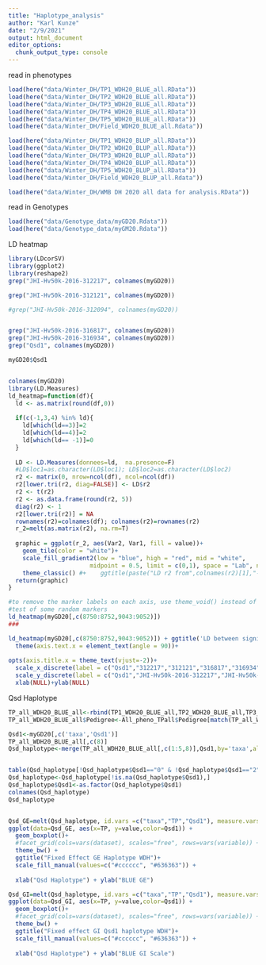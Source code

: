 ```yaml
---
title: "Haplotype_analysis"
author: "Karl Kunze"
date: "2/9/2021"
output: html_document
editor_options: 
  chunk_output_type: console
---
```

read in phenotypes
```r
load(here("data/Winter_DH/TP1_WDH20_BLUE_all.RData"))
load(here("data/Winter_DH/TP2_WDH20_BLUE_all.RData"))
load(here("data/Winter_DH/TP3_WDH20_BLUE_all.RData"))
load(here("data/Winter_DH/TP4_WDH20_BLUE_all.RData"))
load(here("data/Winter_DH/TP5_WDH20_BLUE_all.RData"))
load(here("data/Winter_DH/Field_WDH20_BLUE_all.Rdata"))

load(here("data/Winter_DH/TP1_WDH20_BLUP_all.RData"))
load(here("data/Winter_DH/TP2_WDH20_BLUP_all.RData"))
load(here("data/Winter_DH/TP3_WDH20_BLUP_all.RData"))
load(here("data/Winter_DH/TP4_WDH20_BLUP_all.RData"))
load(here("data/Winter_DH/TP5_WDH20_BLUP_all.RData"))
load(here("data/Winter_DH/Field_WDH20_BLUP_all.Rdata"))

load(here("data/Winter_DH/WMB DH 2020 all data for analysis.RData"))


```
read in Genotypes
```r
load(here("data/Genotype_data/myGD20.Rdata"))
load(here("data/Genotype_data/myGM20.Rdata"))


```

LD heatmap
```r

library(LDcorSV)
library(ggplot2)
library(reshape2)
grep("JHI-Hv50k-2016-312217", colnames(myGD20))

grep("JHI-Hv50k-2016-312121", colnames(myGD20))

#grep("JHI-Hv50k-2016-312094", colnames(myGD20))


grep("JHI-Hv50k-2016-316817", colnames(myGD20))
grep("JHI-Hv50k-2016-316934", colnames(myGD20))
grep("Qsd1", colnames(myGD20))

myGD20$Qsd1


colnames(myGD20)
library(LD.Measures)
ld_heatmap=function(df){
  ld <- as.matrix(round(df,0))
  
  if(c(-1,3,4) %in% ld){
    ld[which(ld==3)]=2
    ld[which(ld==4)]=2
    ld[which(ld== -1)]=0
  }
  
  LD <- LD.Measures(donnees=ld,  na.presence=F)
  #LD$loc1=as.character(LD$loc1); LD$loc2=as.character(LD$loc2)
  r2 <- matrix(0, nrow=ncol(df), ncol=ncol(df))
  r2[lower.tri(r2, diag=FALSE)] <- LD$r2
  r2 <- t(r2)
  r2 <- as.data.frame(round(r2, 5))
  diag(r2) <- 1
  r2[lower.tri(r2)] = NA
  rownames(r2)=colnames(df); colnames(r2)=rownames(r2)
  r_2=melt(as.matrix(r2), na.rm=T)
  
  graphic = ggplot(r_2, aes(Var2, Var1, fill = value))+
    geom_tile(color = "white")+
    scale_fill_gradient2(low = "blue", high = "red", mid = "white", 
                       midpoint = 0.5, limit = c(0,1), space = "Lab", name="r2") +
    theme_classic() #+    ggtitle(paste("LD r2 from",colnames(r2)[1],"-", colnames(r2)[length(colnames(r2))], sep=" " ))
  return(graphic)
}

#to remove the marker labels on each axis, use theme_void() instead of theme_classic()
#test of some random markers
ld_heatmap(myGD20[,c(8750:8752,9043:9052)])
###

ld_heatmap(myGD20[,c(8750:8752,9043:9052)]) + ggtitle('LD between significant marker regions at 5H') +
  theme(axis.text.x = element_text(angle = 90))+
  
opts(axis.title.x = theme_text(vjust=-2))+
  scale_x_discrete(label = c("Qsd1","312217","312121","316817","316934"), breaks = c("Qsd1","JHI-Hv50k-2016-312217","JHI-Hv50k-2016-312121","JHI-Hv50k-2016-316817","JHI-Hv50k-2016-316934"))+
  scale_y_discrete(label = c("Qsd1","JHI-Hv50k-2016-312217","JHI-Hv50k-2016-312121","JHI-Hv50k-2016-316817","JHI-Hv50k-2016-316934"), breaks = c("Qsd1","JHI-Hv50k-2016-312217","JHI-Hv50k-2016-312121","JHI-Hv50k-2016-316817","JHI-Hv50k-2016-316934"))+ 
  xlab(NULL)+ylab(NULL)


```


Qsd Haplotype 
```r
TP_all_WDH20_BLUE_all<-rbind(TP1_WDH20_BLUE_all,TP2_WDH20_BLUE_all,TP3_WDH20_BLUE_all,TP4_WDH20_BLUE_all,TP5_WDH20_BLUE_all)
TP_all_WDH20_BLUE_all$Pedigree<-All_pheno_TPall$Pedigree[match(TP_all_WDH20_BLUE_all$taxa,All_pheno_TPall$Entry)]

Qsd1<-myGD20[,c('taxa','Qsd1')]
TP_all_WDH20_BLUE_all[,c(8)]
Qsd_haplotype<-merge(TP_all_WDH20_BLUE_all[,c(1:5,8)],Qsd1,by='taxa',all.x = TRUE)


table(Qsd_haplotype[!Qsd_haplotype$Qsd1=="0" & !Qsd_haplotype$Qsd1=="2",]$Qsd1)
Qsd_haplotype<-Qsd_haplotype[!is.na(Qsd_haplotype$Qsd1),]
Qsd_haplotype$Qsd1<-as.factor(Qsd_haplotype$Qsd1)
colnames(Qsd_haplotype)
Qsd_haplotype


Qsd_GE=melt(Qsd_haplotype, id.vars =c("taxa","TP","Qsd1"), measure.vars = c("GE"))
ggplot(data=Qsd_GE, aes(x=TP, y=value,color=Qsd1)) +
  geom_boxplot()+
  #facet_grid(cols=vars(dataset), scales="free", rows=vars(variable)) +
  theme_bw() + 
  ggtitle("Fixed Effect GE Haplotype WDH")+
  scale_fill_manual(values=c("#cccccc", "#636363")) +
  
  xlab("Qsd Haplotype") + ylab("BLUE GE") 

Qsd_GI=melt(Qsd_haplotype, id.vars =c("taxa","TP","Qsd1"), measure.vars = c("GIscale"))
ggplot(data=Qsd_GI, aes(x=TP, y=value,color=Qsd1)) +
  geom_boxplot()+
  #facet_grid(cols=vars(dataset), scales="free", rows=vars(variable)) +
  theme_bw() + 
  ggtitle("Fixed effect GI Qsd1 haplotype WDH")+
  scale_fill_manual(values=c("#cccccc", "#636363")) +
  
  xlab("Qsd Haplotype") + ylab("BLUE GI Scale") 



```